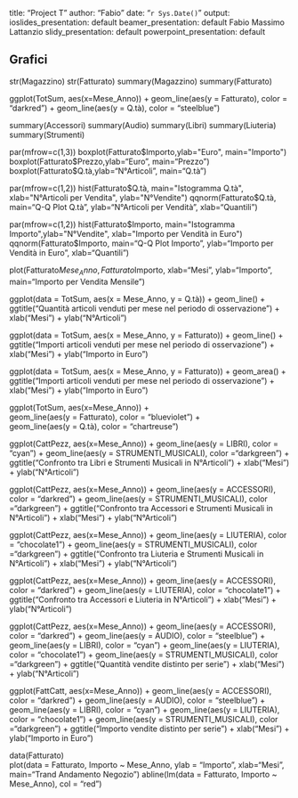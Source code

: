 title: "Project T"
author: "Fabio"
date: "`r Sys.Date()`"
output:
  ioslides_presentation: default
  beamer_presentation: default  Fabio Massimo Lattanzio
  slidy_presentation: default
  powerpoint_presentation: default

## Grafici

str(Magazzino)
str(Fatturato)
summary(Magazzino)
summary(Fatturato)

ggplot(TotSum, aes(x=Mese_Anno)) + 
  geom_line(aes(y = Fatturato), color = "darkred") + 
  geom_line(aes(y = Q.tà), color = "steelblue")

summary(Accessori)
summary(Audio)
summary(Libri)
summary(Liuteria)
summary(Strumenti)

par(mfrow=c(1,3))
boxplot(Fatturato$Importo,ylab="Euro", main="Importo")
boxplot(Fatturato$Prezzo,ylab="Euro", main="Prezzo")
boxplot(Fatturato$Q.tà,ylab="N°Articoli", main="Q.tà")
 
par(mfrow=c(1,2))
hist(Fatturato$Q.tà, main="Istogramma Q.tà", xlab="N°Articoli per Vendita", ylab="N°Vendite")
qqnorm(Fatturato$Q.tà, main="Q-Q Plot Q.tà", ylab="N°Articoli per Vendità", xlab="Quantili")

par(mfrow=c(1,2))
hist(Fatturato$Importo, main="Istogramma Importo",ylab="N°Vendite", xlab="Importo per Vendità in Euro")
qqnorm(Fatturato$Importo, main="Q-Q Plot Importo", ylab="Importo per Vendità in Euro", xlab="Quantili")

plot(Fatturato$Mese_Anno, Fatturato$Importo, 
      xlab="Mesi", ylab="Importo", main="Importo per Vendita Mensile")
      
ggplot(data = TotSum, aes(x = Mese_Anno, y = Q.tà)) +
  geom_line() + ggtitle("Quantità articoli venduti per mese nel periodo di osservazione") +
  xlab("Mesi") + ylab("N°Articoli")

ggplot(data = TotSum, aes(x = Mese_Anno, y = Fatturato)) +
  geom_line() + ggtitle("Importi  articoli venduti per mese nel periodo di osservazione") +
  xlab("Mesi") + ylab("Importo in Euro")

ggplot(data = TotSum, aes(x = Mese_Anno, y = Fatturato)) + 
   geom_area() + ggtitle("Importi  articoli venduti per mese nel periodo di osservazione") + 
   xlab("Mesi") + ylab("Importo in Euro") 

ggplot(TotSum, aes(x=Mese_Anno)) +  
  geom_line(aes(y = Fatturato), color = "blueviolet") +  
  geom_line(aes(y = Q.tà), color = "chartreuse")

ggplot(CattPezz, aes(x=Mese_Anno)) +
  geom_line(aes(y = LIBRI), color = "cyan") +
  geom_line(aes(y = STRUMENTI_MUSICALI), color ="darkgreen") + 
  ggtitle("Confronto tra Libri e Strumenti Musicali in N°Articoli") + 
   xlab("Mesi") + ylab("N°Articoli")
  
ggplot(CattPezz, aes(x=Mese_Anno)) +
  geom_line(aes(y = ACCESSORI), color = "darkred") + 
  geom_line(aes(y = STRUMENTI_MUSICALI), color ="darkgreen") + 
  ggtitle("Confronto tra Accessori e Strumenti Musicali in N°Articoli") + 
   xlab("Mesi") + ylab("N°Articoli")

ggplot(CattPezz, aes(x=Mese_Anno)) +
  geom_line(aes(y = LIUTERIA), color = "chocolate1") +
  geom_line(aes(y = STRUMENTI_MUSICALI), color ="darkgreen") + 
  ggtitle("Confronto tra Liuteria e Strumenti Musicali in N°Articoli") + 
   xlab("Mesi") + ylab("N°Articoli")

ggplot(CattPezz, aes(x=Mese_Anno)) +
  geom_line(aes(y = ACCESSORI), color = "darkred") +
  geom_line(aes(y = LIUTERIA), color = "chocolate1") + 
  ggtitle("Confronto tra Accessori e Liuteria in N°Articoli") + 
   xlab("Mesi") + ylab("N°Articoli")

ggplot(CattPezz, aes(x=Mese_Anno)) + 
  geom_line(aes(y = ACCESSORI), color = "darkred") + 
  geom_line(aes(y = AUDIO), color = "steelblue") +
  geom_line(aes(y = LIBRI), color = "cyan") +
  geom_line(aes(y = LIUTERIA), color = "chocolate1") +
  geom_line(aes(y = STRUMENTI_MUSICALI), color ="darkgreen") + 
  ggtitle("Quantità vendite distinto per serie") + 
   xlab("Mesi") + ylab("N°Articoli")
   
ggplot(FattCatt, aes(x=Mese_Anno)) + 
  geom_line(aes(y = ACCESSORI), color = "darkred") + 
  geom_line(aes(y = AUDIO), color = "steelblue") +
  geom_line(aes(y = LIBRI), color = "cyan") +
  geom_line(aes(y = LIUTERIA), color = "chocolate1") +
  geom_line(aes(y = STRUMENTI_MUSICALI), color ="darkgreen") + 
  ggtitle("Importo vendite distinto per serie") + 
   xlab("Mesi") + ylab("Importo in Euro") 

data(Fatturato)   
plot(data = Fatturato, Importo ~ Mese_Anno, ylab = "Importo", xlab="Mesi", main="Trand Andamento Negozio")
abline(lm(data = Fatturato, Importo ~ Mese_Anno), col = "red")






